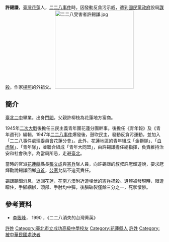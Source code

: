 '''許錫謙'''{{BD|1915年||1947年||}}，[[臺灣|臺灣]][[花蓮縣|花蓮]]人，[[二二八事件|二二八事件]]時，因發動反貪污示威，遭到[[國民黨|國民黨]][[政府|政府]]設局[[謀殺|謀殺]]。作家[[楊照_(台灣作家)|楊照]]的外祖父。
[[File:二二八受害者許錫謙.jpg|250px]]

==簡介==
[[臺北二中|臺北二中]]畢業。出身[[門閥|門閥]]，父親許柳枝為花蓮地方富商。

1945年[[二次大戰|二次大戰]]後擔任三民主義青年團花蓮分團幹事。後擔任《青年報》及《青年週刊》編輯，1947年[[二二八事件|二二八事件]]爆發後，鼓吹民主，發動反貪污運動，並加入「二二八事件處理委員會花蓮分會」。此外，花蓮地區的青年組成「金獅隊」、「[[白虎隊|白虎隊]]」、「青年隊」，並聯合組成「青年大同盟」，由許錫謙擔任總指揮，負責維持治安和社會秩序。為當局所忌，走避[[臺北|臺北]]。

當時的官派[[花蓮縣|花蓮縣]]縣長[[張文成|張文成]]與[[憲兵|憲兵]]隊人員，向許錫謙的叔叔許屘輝遊說，要求屘輝勸說錫謙回鄉[[自首|自首]]，[[政府|公家]]允諾不追究責任。

錫謙聽聞消息，返回[[花蓮縣|花蓮]]，在[[南方澳|南方澳]]附近遭埋伏的[[憲兵|憲兵]]捕殺。遺體被發現時，眼遭矇住，手腳綑綁，頭部、手肘均中彈，後腦破裂僅餘三分之一，死狀悽慘。

==參考資料==
*[[李筱峰|李筱峰]]， 1990 ，《二二八消失的台灣菁英》

[[Category:二二八事件受難者|許姓]]
[[Category:臺北市立成功高級中學校友|Category:臺北市立成功高級中學校友]]
[[Category:花蓮縣人|Category:花蓮縣人]]
[[Category:許姓|許姓]]
[[Category:被中華民國處決者|Category:被中華民國處決者]]